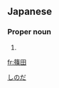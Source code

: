 ==Japanese==
{{ja-kanjitab|篠|田}}

===Proper noun===
{{ja-pos|proper|しのだ}}

# {{surname|lang=ja}}

[[Category:Japanese surnames|しのだ]]

[[fr:篠田]]